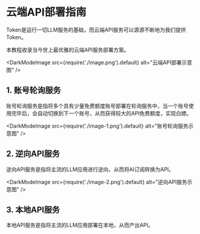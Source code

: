 
# 云端API部署指南
Token是运行一切LLM服务的基础，而云端API服务可以源源不断地为我们提供Token。

本教程收录当今世上最优雅的云端API服务部署方案。

<DarkModeImage src={require('./image.png').default} alt="云端API部署示意图" />

## 1. 账号轮询服务
账号轮询服务是指将多个具有少量免费额度账号部署在轮询服务中，当一个账号使用完毕后，会自动切换到下一个账号，从而获得较大的API免费额度，实现白嫖。

<DarkModeImage src={require('./image-1.png').default} alt="账号轮询服务示意图" />

## 2. 逆向API服务
逆向API服务是指将主流的LLM应用进行逆向，从而将AI订阅转换为API。

<DarkModeImage src={require('./image-2.png').default} alt="逆向API服务示意图" />

## 3. 本地API服务
本地API服务是指将主流的LLM应用部署在本地，从而产出API。
